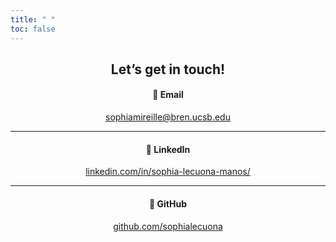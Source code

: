 ```yaml
---
title: " "
toc: false
---
```


<div style="text-align: center;">

# Let's get in touch!

#### 📧 Email  
[sophiamireille@bren.ucsb.edu](mailto:sophiamireille@bren.ucsb.edu)

---

#### 🔗 LinkedIn  
[linkedin.com/in/sophia-lecuona-manos/](https://www.linkedin.com/in/sophia-lecuona-manos-155354203/)

---

#### 🐙 GitHub  
[github.com/sophialecuona](https://github.com/sophialecuona)

</div>

